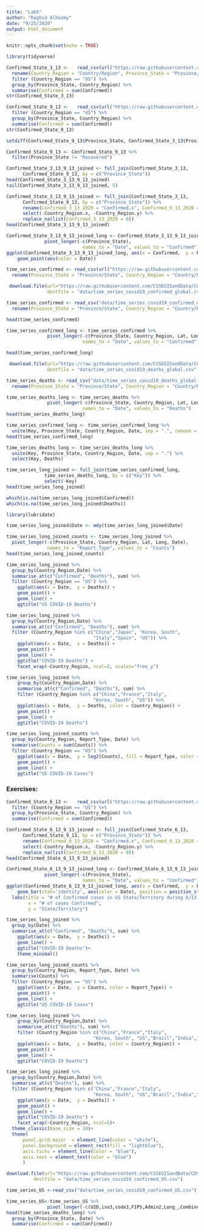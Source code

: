 ```yaml
---
title: "Lab5"
author: "Raghid Alhazmy"
date: "9/25/2020"
output: html_document
---
```


```r
knitr::opts_chunk$set(echo = TRUE)
```

```r
library(tidyverse)
```

```r
Confirmed_State_3_13 <-   read_csv(url("https://raw.githubusercontent.com/CSSEGISandData/COVID-19/master/csse_covid_19_data/csse_covid_19_daily_reports/03-13-2020.csv")) %>%
  rename(Country_Region = "Country/Region", Province_State = "Province/State") %>% 
  filter (Country_Region == "US") %>% 
  group_by(Province_State, Country_Region) %>% 
  summarise(Confirmed = sum(Confirmed)) 
str(Confirmed_State_3_13)
```

```r
Confirmed_State_9_13 <-   read_csv(url("https://raw.githubusercontent.com/CSSEGISandData/COVID-19/master/csse_covid_19_data/csse_covid_19_daily_reports/09-13-2020.csv")) %>% 
  filter (Country_Region == "US") %>% 
  group_by(Province_State, Country_Region) %>% 
  summarise(Confirmed = sum(Confirmed)) 
str(Confirmed_State_9_13)
```

```r
setdiff(Confirmed_State_9_13$Province_State, Confirmed_State_3_13$Province_State)
```

```r
Confirmed_State_9_13 <- Confirmed_State_9_13 %>% 
  filter(Province_State != "Recovered") 
```

```r
Confirmed_State_3_13_9_13_joined <- full_join(Confirmed_State_3_13,
      Confirmed_State_9_13, by = c("Province_State"))
head(Confirmed_State_3_13_9_13_joined)
tail(Confirmed_State_3_13_9_13_joined, 5)
```

```r
Confirmed_State_3_13_9_13_joined <- full_join(Confirmed_State_3_13,
      Confirmed_State_9_13, by = c("Province_State")) %>% 
      rename(Confirmed_3_13_2020 = "Confirmed.x", Confirmed_9_13_2020 = "Confirmed.y") %>% 
      select(-Country_Region.x, -Country_Region.y) %>% 
      replace_na(list(Confirmed_3_13_2020 = 0))
head(Confirmed_State_3_13_9_13_joined)
```

```r
Confirmed_State_3_13_9_13_joined_long <- Confirmed_State_3_13_9_13_joined %>% 
              pivot_longer(-c(Province_State),
                            names_to = "Date", values_to = "Confirmed")
ggplot(Confirmed_State_3_13_9_13_joined_long, aes(x = Confirmed,  y = Province_State))  + 
    geom_point(aes(color = Date)) 
```




```r
time_series_confirmed <- read_csv(url("https://raw.githubusercontent.com/CSSEGISandData/COVID-19/master/csse_covid_19_data/csse_covid_19_time_series/time_series_covid19_confirmed_global.csv")) %>%
  rename(Province_State = "Province/State", Country_Region = "Country/Region")
```

```r
 download.file(url="https://raw.githubusercontent.com/CSSEGISandData/COVID-19/master/csse_covid_19_data/csse_covid_19_time_series/time_series_covid19_confirmed_global.csv", 
               destfile = "data/time_series_covid19_confirmed_global.csv")
```

```r
time_series_confirmed <- read_csv("data/time_series_covid19_confirmed_global.csv")%>%
  rename(Province_State = "Province/State", Country_Region = "Country/Region")
```

```r
head(time_series_confirmed)
```

```r
time_series_confirmed_long <- time_series_confirmed %>% 
               pivot_longer(-c(Province_State, Country_Region, Lat, Long),
                            names_to = "Date", values_to = "Confirmed") 
```

```r
head(time_series_confirmed_long)
```

```r
 download.file(url="https://raw.githubusercontent.com/CSSEGISandData/COVID-19/master/csse_covid_19_data/csse_covid_19_time_series/time_series_covid19_deaths_global.csv", 
               destfile = "data/time_series_covid19_deaths_global.csv")
```

```r
time_series_deaths <- read_csv("data/time_series_covid19_deaths_global.csv")%>%
  rename(Province_State = "Province/State", Country_Region = "Country/Region")
```

```r
time_series_deaths_long <- time_series_deaths %>% 
               pivot_longer(-c(Province_State, Country_Region, Lat, Long),
                            names_to = "Date", values_to = "Deaths") 
head(time_series_deaths_long)
```

```r
time_series_confirmed_long <- time_series_confirmed_long %>% 
  unite(Key, Province_State, Country_Region, Date, sep = ".", remove = FALSE)
head(time_series_confirmed_long)
```

```r
time_series_deaths_long <- time_series_deaths_long %>% 
  unite(Key, Province_State, Country_Region, Date, sep = ".") %>% 
  select(Key, Deaths)
```

```r
time_series_long_joined <- full_join(time_series_confirmed_long,
              time_series_deaths_long, by = c("Key")) %>% 
              select(-Key)
head(time_series_long_joined)
```

```r
which(is.na(time_series_long_joined$Confirmed))
which(is.na(time_series_long_joined$Deaths))
```

```r
library(lubridate)
```

```r
time_series_long_joined$Date <- mdy(time_series_long_joined$Date)
```

```r
time_series_long_joined_counts <- time_series_long_joined %>% 
  pivot_longer(-c(Province_State, Country_Region, Lat, Long, Date),
               names_to = "Report_Type", values_to = "Counts")
head(time_series_long_joined_counts)
```

```r
time_series_long_joined %>% 
  group_by(Country_Region,Date) %>% 
  summarise_at(c("Confirmed", "Deaths"), sum) %>% 
  filter (Country_Region == "US") %>% 
    ggplot(aes(x = Date,  y = Deaths)) + 
    geom_point() +
    geom_line() +
    ggtitle("US COVID-19 Deaths")
```

```r
time_series_long_joined %>% 
  group_by(Country_Region,Date) %>% 
  summarise_at(c("Confirmed", "Deaths"), sum) %>% 
  filter (Country_Region %in% c("China","Japan", "Korea, South",
                                "Italy","Spain", "US")) %>% 
    ggplot(aes(x = Date,  y = Deaths)) + 
    geom_point() +
    geom_line() +
    ggtitle("COVID-19 Deaths") +
    facet_wrap(~Country_Region, ncol=2, scales="free_y")
```

```r
time_series_long_joined %>% 
    group_by(Country_Region,Date) %>% 
    summarise_at(c("Confirmed", "Deaths"), sum) %>% 
    filter (Country_Region %in% c("China","France","Italy", 
                                "Korea, South", "US")) %>% 
    ggplot(aes(x = Date,  y = Deaths, color = Country_Region)) + 
    geom_point() +
    geom_line() +
    ggtitle("COVID-19 Deaths")

```

```r
time_series_long_joined_counts %>% 
  group_by(Country_Region, Report_Type, Date) %>% 
  summarise(Counts = sum(Counts)) %>% 
  filter (Country_Region == "US") %>% 
    ggplot(aes(x = Date,  y = log2(Counts), fill = Report_Type, color = Report_Type)) + 
    geom_point() +
    geom_line() +
    ggtitle("US COVID-19 Cases")
```



### Exercises:

```r
Confirmed_State_6_13 <-   read_csv(url("https://raw.githubusercontent.com/CSSEGISandData/COVID-19/master/csse_covid_19_data/csse_covid_19_daily_reports/06-13-2020.csv")) %>%
  filter (Country_Region == "US") %>% 
  group_by(Province_State, Country_Region) %>% 
  summarise(Confirmed = sum(Confirmed)) 
```
```r
Confirmed_State_6_13_9_13_joined <- full_join(Confirmed_State_6_13,
      Confirmed_State_9_13, by = c("Province_State")) %>% 
      rename(Confirmed_6_13_2020 = "Confirmed.x", Confirmed_9_13_2020 = "Confirmed.y") %>% 
      select(-Country_Region.x, -Country_Region.y) %>% 
      replace_na(list(Confirmed_6_13_2020 = 0))
head(Confirmed_State_6_13_9_13_joined)
```
```r
Confirmed_State_6_13_9_13_joined_long <- Confirmed_State_6_13_9_13_joined %>% 
              pivot_longer(-c(Province_State),
                            names_to = "Date", values_to = "Confirmed")
ggplot(Confirmed_State_6_13_9_13_joined_long, aes(x = Confirmed,  y = Province_State))  + 
    geom_bar(stat='identity', aes(color = Date), position = position_stack(reverse = TRUE)) +
  labs(title = "# of Confirmed cases in US State/Territory during 6/13 and 9/13",
        x = "# of cases Confirmed",
        y = "State/Territory") 
```



```r
time_series_long_joined %>% 
  group_by(Date) %>% 
  summarise_at(c("Confirmed", "Deaths"), sum) %>% 
    ggplot(aes(x = Date,  y = Deaths)) + 
    geom_line() +
    ggtitle("COVID-19 Deaths")+
    theme_minimal()
```


```r
time_series_long_joined_counts %>% 
  group_by(Country_Region, Report_Type, Date) %>% 
  summarise(Counts) %>% 
  filter (Country_Region == "US") %>% 
    ggplot(aes(x = Date,  y = Counts, color = Report_Type)) + 
    geom_point() +
    geom_line() +
    ggtitle("US COVID-19 Cases")
```


```r
time_series_long_joined %>% 
    group_by(Country_Region,Date) %>% 
    summarise_at(c("Deaths"), sum) %>% 
    filter (Country_Region %in% c("China","France","Italy", 
                                "Korea, South", "US","Brazil","India","Iran", "Mexico","Peru")) %>% 
    ggplot(aes(x = Date,  y = Deaths, color = Country_Region)) + 
    geom_point() +
    geom_line() +
    ggtitle("COVID-19 Deaths")
```
```r
time_series_long_joined %>% 
  group_by(Country_Region,Date) %>% 
  summarise_at(c("Deaths"), sum) %>% 
  filter (Country_Region %in% c("China","France","Italy", 
                                "Korea, South", "US","Brazil","India","Iran", "Mexico","Peru")) %>% 
    ggplot(aes(x = Date,  y = Deaths)) + 
    geom_point() +
    geom_line() +
    ggtitle("COVID-19 Deaths") +
    facet_wrap(~Country_Region, ncol=5)+
  theme_classic(base_size = 10)+
  theme(
      panel.grid.major  = element_line(color = "white"),
      panel.background = element_rect(fill = "lightblue"),
      axis.ticks = element_line(color = "blue"),
      axis.text = element_text(color = "blue")
      )
```
```r
download.file(url="https://raw.githubusercontent.com/CSSEGISandData/COVID-19/master/csse_covid_19_data/csse_covid_19_time_series/time_series_covid19_confirmed_US.csv",
          destfile = "data/time_series_covid19_confirmed_US.csv")
```

```r
time_series_US <-read_csv("data/time_series_covid19_confirmed_US.csv")
```
```r
time_series_US<-time_series_US %>% 
               pivot_longer(-c(UID,iso3,code3,FIPS,Admin2,Long_,Combined_Key,Province_State, Country_Region, Lat, iso2), names_to = "Date", values_to = "Confirmed") %>% 
head(time_series_deaths_long) %>% 
  group_by(Province_State, Date) %>% 
  summarise(Confirmed = sum(Confirmed))
```

